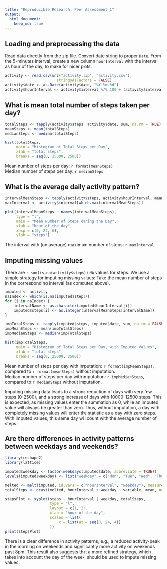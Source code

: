 ```yaml
---
title: "Reproducible Research: Peer Assessment 1"
output: 
  html_document:
    keep_md: true
---
```



## Loading and preprocessing the data

Read data directly from the zip file.
Convert date string to proper `Date`.
From the 5-minutes interval, create a new column `hourInterval` with the interval as hour of the day, to make for nicer plots.

```r
activity <- read.csv(unz("activity.zip", "activity.csv"),
                       stringsAsFactors = FALSE)
activity$date <- as.Date(activity$date, "%Y-%m-%d")
activity$hourInterval <- activity$interval %/% 100 + (activity$interval %% 100) / 60
```


## What is mean total number of steps taken per day?

```r
totalSteps <- tapply(activity$steps, activity$date, sum, na.rm = TRUE)
meanSteps <- mean(totalSteps)
medianSteps <- median(totalSteps)

hist(totalSteps,
     main = "Histogram of Total Steps per Day",
     xlab = "total steps",
     breaks = seq(0, 25000, 2500))
```

Mean number of steps per day: `r format(meanSteps)`  
Median number of steps per day: `r medianSteps`


## What is the average daily activity pattern?

```r
intervalMeanSteps <- tapply(activity$steps, activity$hourInterval, mean, na.rm = TRUE)
maxInterval <- activity$interval[which.max(intervalMeanSteps)]

plot(intervalMeanSteps ~ names(intervalMeanSteps),
     type = "l",
     main = "Mean Number of Steps during the Day",
     xlab = "hour of the day",
     xaxp = c(0, 24, 6),
     ylab = "steps")
```

The interval with (on average) maximum number of steps: `r maxInterval`.


## Imputing missing values

There are `r sum(is.na(activity$steps))` `NA` values for steps.
We use a simple strategy for imputing missing values: Take the mean number of steps in the corresponding interval (as computed above).

```r
imputed <- activity
naIndex <- which(is.na(imputed$steps))
for (i in naIndex) {
    intervalName <- as.character(imputed$hourInterval[i])
    imputed$steps[i] <- as.integer(intervalMeanSteps[intervalName])
}

impTotalSteps <- tapply(imputed$steps, imputed$date, sum, na.rm = FALSE)
impMeanSteps <- mean(impTotalSteps)
impMedianSteps <- median(impTotalSteps)

hist(impTotalSteps,
     main = "Histogram of Total Steps per Day, with Imputed Values",
     xlab = "total steps",
     breaks = seq(0, 25000, 2500))
```

Mean number of steps per day with imputation: `r format(impMeanSteps)`, compared to `r format(meanSteps)` without imputation.  
Median number of steps per day with imputation: `r impMedianSteps`, compared to `r medianSteps` without imputation.

Imputing missing data leads to a strong reduction of days with very few steps (0-2500), and a strong increase of days with 10000-12500 steps. This is expected, as missing values enter the summation as 0, while an imputed value will always be greater than zero. Thus, without imputation, a day with completely missing values will enter the statistic as a day with zero steps. With imputed values, this same day will count with the average number of steps.


## Are there differences in activity patterns between weekdays and weekends?

```r
library(reshape2)
library(lattice)

imputed$weekday <- factor(weekdays(imputed$date, abbreviate = TRUE))
levels(imputed$weekday) <- list("weekday" = c("Mon", "Tue", "Wed", "Thu", "Fri"), "weekend" = c("Sat", "Sun"))

melted <- melt(imputed, id.vars = c("hourInterval", "weekday"), measure.vars = "steps")
totalSteps <- dcast(melted, hourInterval + weekday ~ variable, mean, na.rm = FALSE)

stepsPlot <- xyplot(steps ~ hourInterval | weekday, totalSteps,
                    type = "l",
                    layout = c(1, 2),
                    xlab = "hour of the day",
                    scales = list(
                        x = list(at = seq(0, 24, 4))
                    ))
print(stepsPlot)
```

There is a clear difference in activity patterns, e.g., a reduced activity-peak in the morning on weekends and significantly more activity on weekends past 8pm.
This result also suggests that a more refined strategy, which takes into account the day of the week, should be used to impute missing values.

